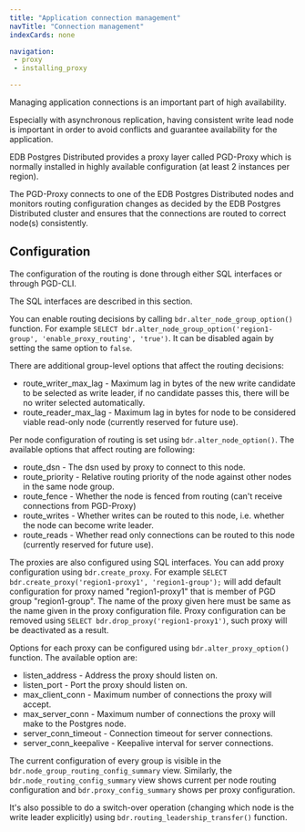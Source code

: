 ```yaml
---
title: "Application connection management"
navTitle: "Connection management"
indexCards: none

navigation:
 - proxy
 - installing_proxy

---
```


Managing application connections is an important part of high availability.

Especially with asynchronous replication, having consistent write lead node is
important in order to avoid conflicts and guarantee availability for the
application.

EDB Postgres Distributed provides a proxy layer called PGD-Proxy which is
normally installed in highly available configuration (at least 2 instances per
region).

The PGD-Proxy connects to one of the EDB Postgres Distributed nodes and monitors
routing configuration changes as decided by the EDB Postgres Distributed cluster
and ensures that the connections are routed to correct node(s) consistently.

## Configuration

The configuration of the routing is done through either SQL interfaces or through
PGD-CLI.

The SQL interfaces are described in this section.

You can enable routing decisions by calling `bdr.alter_node_group_option()` function.
For example `SELECT bdr.alter_node_group_option('region1-group', 'enable_proxy_routing', 'true')`.
It can be disabled again by setting the same option to `false`.

There are additional group-level options that affect the routing decisions:

- route_writer_max_lag - Maximum lag in bytes of the new write candidate to be
  selected as write leader, if no candidate passes this, there will be no writer
  selected automatically.
- route_reader_max_lag - Maximum lag in bytes for node to be considered viable
  read-only node (currently reserved for future use).

Per node configuration of routing is set using `bdr.alter_node_option()`. The
available options that affect routing are following:

- route_dsn - The dsn used by proxy to connect to this node.
- route_priority - Relative routing priority of the node against other nodes in
  the same node group.
- route_fence - Whether the node is fenced from routing (can't receive connections
  from PGD-Proxy)
- route_writes - Whether writes can be routed to this node, i.e. whether the node
  can become write leader.
- route_reads - Whether read only connections can be routed to this node (currently
  reserved for future use).

The proxies are also configured using SQL interfaces. You can add proxy configuration
using `bdr.create_proxy`. For example `SELECT bdr.create_proxy('region1-proxy1', 'region1-group');`
will add default configuration for proxy named "region1-proxy1" that is member
of PGD group "region1-group". The name of the proxy given here must be same
as the name given in the proxy configuration file. Proxy configuration can be
removed using `SELECT bdr.drop_proxy('region1-proxy1')`, such proxy will be
deactivated as a result.

Options for each proxy can be configured using `bdr.alter_proxy_option()` function.
The available option are:

- listen_address - Address the proxy should listen on.
- listen_port - Port the proxy should listen on.
- max_client_conn - Maximum number of connections the proxy will accept.
- max_server_conn - Maximum number of connections the proxy will make to the
  Postgres node.
- server_conn_timeout - Connection timeout for server connections.
- server_conn_keepalive - Keepalive interval for server connections.

The current configuration of every group is visible in the
`bdr.node_group_routing_config_summary` view. Similarly, the
`bdr.node_routing_config_summary` view shows current per node routing
configuration and `bdr.proxy_config_summary` shows per proxy configuration.

It's also possible to do a switch-over operation (changing which node is
the write leader explicitly) using `bdr.routing_leadership_transfer()` function.
